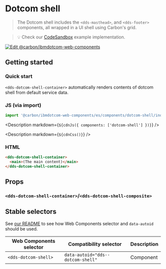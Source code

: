 



# Dotcom shell

> The Dotcom shell includes the `<dds-masthead>`, and `<dds-footer>` components, all wrapped
> in a UI shell using Carbon's grid.

> 💡 Check our
> [CodeSandbox](https://githubbox.com/carbon-design-system/carbon-for-ibm-dotcom/tree/main/packages/web-components/examples/codesandbox/components/dotcom-shell)
> example implementation.

[![Edit @carbon/ibmdotcom-web-components](https://codesandbox.io/static/img/play-codesandbox.svg)](https://githubbox.com/carbon-design-system/carbon-for-ibm-dotcom/tree/main/packages/web-components/examples/codesandbox/components/dotcom-shell)

## Getting started

### Quick start

`<dds-dotcom-shell-container>` automatically renders contents of dotcom shell from default service data.

### JS (via import)

```javascript
import '@carbon/ibmdotcom-web-components/es/components/dotcom-shell/index.js';
```

<Description markdown={`${cdnJs({ components: ['dotcom-shell'] })}`} />

<Description markdown={`${cdnCss()}`} />

### HTML

```html
<dds-dotcom-shell-container>
  <main>(The main content)</main>
</dds-dotcom-shell-container>
```

## Props

### `<dds-dotcom-shell-container>`/`<dds-dotcom-shell-composite>`

<Props of="dds-dotcom-shell-composite" />

## Stable selectors

See [our README](https://github.com/carbon-design-system/carbon-for-ibm-dotcom/tree/main/packages/web-components#stable-selectors-for-analytics-and-integratione2e-testing-in-web-components) to see how Web Components selector and `data-autoid` should be used.

| Web Components selector | Compatibility selector            | Description |
| ----------------------- | --------------------------------- | ----------- |
| `<dds-dotcom-shell>`    | `data-autoid="dds--dotcom-shell"` | Component   |

<Description markdown={contributing} />
